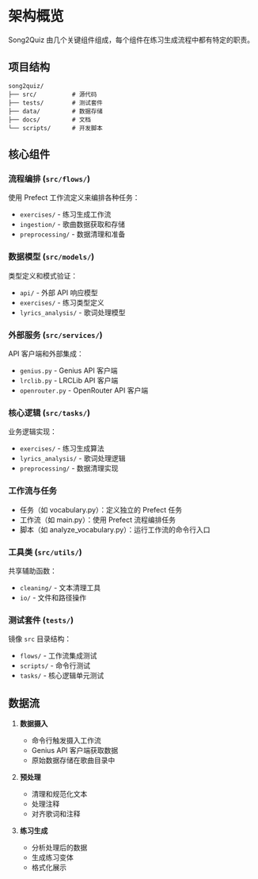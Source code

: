 # 架构概览

Song2Quiz 由几个关键组件组成，每个组件在练习生成流程中都有特定的职责。

## 项目结构

```
song2quiz/
├── src/          # 源代码
├── tests/        # 测试套件
├── data/         # 数据存储
├── docs/         # 文档
└── scripts/      # 开发脚本
```

## 核心组件

### 流程编排 (`src/flows/`)

使用 Prefect 工作流定义来编排各种任务：

- `exercises/` - 练习生成工作流
- `ingestion/` - 歌曲数据获取和存储
- `preprocessing/` - 数据清理和准备

### 数据模型 (`src/models/`)

类型定义和模式验证：

- `api/` - 外部 API 响应模型
- `exercises/` - 练习类型定义
- `lyrics_analysis/` - 歌词处理模型

### 外部服务 (`src/services/`)

API 客户端和外部集成：

- `genius.py` - Genius API 客户端
- `lrclib.py` - LRCLib API 客户端
- `openrouter.py` - OpenRouter API 客户端

### 核心逻辑 (`src/tasks/`)

业务逻辑实现：

- `exercises/` - 练习生成算法
- `lyrics_analysis/` - 歌词处理逻辑
- `preprocessing/` - 数据清理实现

### 工作流与任务
- 任务（如 vocabulary.py）：定义独立的 Prefect 任务
- 工作流（如 main.py）：使用 Prefect 流程编排任务
- 脚本（如 analyze_vocabulary.py）：运行工作流的命令行入口

### 工具类 (`src/utils/`)

共享辅助函数：

- `cleaning/` - 文本清理工具
- `io/` - 文件和路径操作

### 测试套件 (`tests/`)

镜像 `src` 目录结构：

- `flows/` - 工作流集成测试
- `scripts/` - 命令行测试
- `tasks/` - 核心逻辑单元测试

## 数据流

1. **数据摄入**
   - 命令行触发摄入工作流
   - Genius API 客户端获取数据
   - 原始数据存储在歌曲目录中

2. **预处理**
   - 清理和规范化文本
   - 处理注释
   - 对齐歌词和注释

3. **练习生成**
   - 分析处理后的数据
   - 生成练习变体
   - 格式化展示
